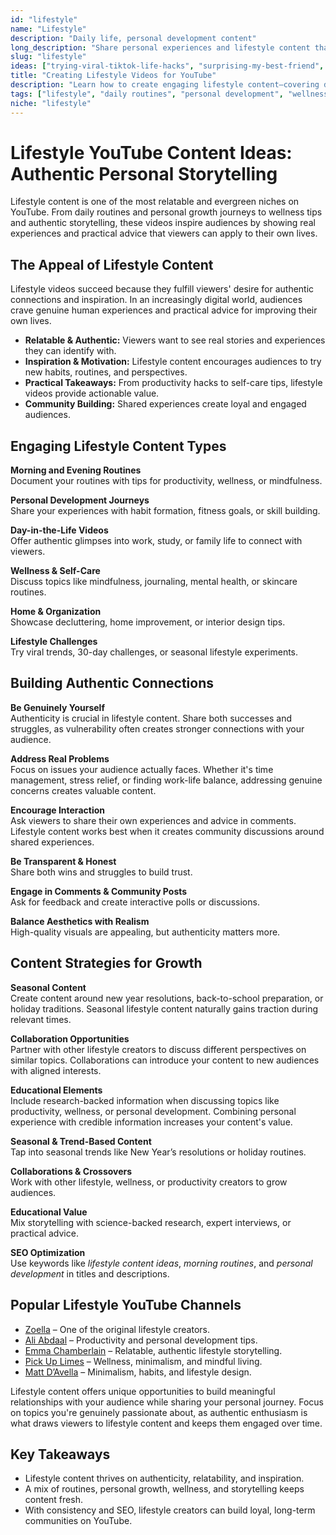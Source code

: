 ```yaml
---
id: "lifestyle"
name: "Lifestyle"
description: "Daily life, personal development content"
long_description: "Share personal experiences and lifestyle content that resonates with viewers seeking inspiration, motivation, and authentic connections. Create content about daily routines, personal growth, and life experiences."
slug: "lifestyle"
ideas: ["trying-viral-tiktok-life-hacks", "surprising-my-best-friend", "day-in-my-life-student-edition", "morning-vs-night-person-test", "surprising-strangers-with-kindness", "home-spa-day-diy", "extreme-organizing-challenge-lifestyle", "creating-a-time-capsule", "testing-natural-cleaning-products", "building-the-ultimate-study-space"]
title: "Creating Lifestyle Videos for YouTube"
description: "Learn how to create engaging lifestyle content—covering daily routines, personal development, wellness tips, and authentic storytelling."
tags: ["lifestyle", "daily routines", "personal development", "wellness tips", "authentic storytelling", "lifestyle content ideas"]
niche: "lifestyle"
---
```


# Lifestyle YouTube Content Ideas: Authentic Personal Storytelling

Lifestyle content is one of the most relatable and evergreen niches on YouTube. From daily routines and personal growth journeys to wellness tips and authentic storytelling, these videos inspire audiences by showing real experiences and practical advice that viewers can apply to their own lives.

## The Appeal of Lifestyle Content

Lifestyle videos succeed because they fulfill viewers' desire for authentic connections and inspiration. In an increasingly digital world, audiences crave genuine human experiences and practical advice for improving their own lives.

- **Relatable & Authentic:** Viewers want to see real stories and experiences they can identify with.  
- **Inspiration & Motivation:** Lifestyle content encourages audiences to try new habits, routines, and perspectives.  
- **Practical Takeaways:** From productivity hacks to self-care tips, lifestyle videos provide actionable value.  
- **Community Building:** Shared experiences create loyal and engaged audiences.  
  

## Engaging Lifestyle Content Types

**Morning and Evening Routines**  
Document your routines with tips for productivity, wellness, or mindfulness.  

**Personal Development Journeys**  
Share your experiences with habit formation, fitness goals, or skill building.  

**Day-in-the-Life Videos**  
Offer authentic glimpses into work, study, or family life to connect with viewers.  

**Wellness & Self-Care**  
Discuss topics like mindfulness, journaling, mental health, or skincare routines.  

**Home & Organization**  
Showcase decluttering, home improvement, or interior design tips.  

**Lifestyle Challenges**  
Try viral trends, 30-day challenges, or seasonal lifestyle experiments.  

## Building Authentic Connections

**Be Genuinely Yourself**  
Authenticity is crucial in lifestyle content. Share both successes and struggles, as vulnerability often creates stronger connections with your audience.

**Address Real Problems**  
Focus on issues your audience actually faces. Whether it's time management, stress relief, or finding work-life balance, addressing genuine concerns creates valuable content.

**Encourage Interaction**  
Ask viewers to share their own experiences and advice in comments. Lifestyle content works best when it creates community discussions around shared experiences.

**Be Transparent & Honest**  
Share both wins and struggles to build trust.  

**Engage in Comments & Community Posts**  
Ask for feedback and create interactive polls or discussions.  

**Balance Aesthetics with Realism**  
High-quality visuals are appealing, but authenticity matters more.  

## Content Strategies for Growth

**Seasonal Content**  
Create content around new year resolutions, back-to-school preparation, or holiday traditions. Seasonal lifestyle content naturally gains traction during relevant times.

**Collaboration Opportunities**  
Partner with other lifestyle creators to discuss different perspectives on similar topics. Collaborations can introduce your content to new audiences with aligned interests.

**Educational Elements**  
Include research-backed information when discussing topics like productivity, wellness, or personal development. Combining personal experience with credible information increases your content's value.

**Seasonal & Trend-Based Content**  
Tap into seasonal trends like New Year’s resolutions or holiday routines.  

**Collaborations & Crossovers**  
Work with other lifestyle, wellness, or productivity creators to grow audiences.  

**Educational Value**  
Mix storytelling with science-backed research, expert interviews, or practical advice.  

**SEO Optimization**  
Use keywords like *lifestyle content ideas*, *morning routines*, and *personal development* in titles and descriptions.  

## Popular Lifestyle YouTube Channels

- [Zoella](https://www.youtube.com/@zoella) – One of the original lifestyle creators.  
- [Ali Abdaal](https://www.youtube.com/@aliabdaal) – Productivity and personal development tips.  
- [Emma Chamberlain](https://www.youtube.com/@emmachamberlain) – Relatable, authentic lifestyle storytelling.  
- [Pick Up Limes](https://www.youtube.com/@PickUpLimes) – Wellness, minimalism, and mindful living.  
- [Matt D’Avella](https://www.youtube.com/@mattdavella) – Minimalism, habits, and lifestyle design.  

Lifestyle content offers unique opportunities to build meaningful relationships with your audience while sharing your personal journey. Focus on topics you're genuinely passionate about, as authentic enthusiasm is what draws viewers to lifestyle content and keeps them engaged over time.

## Key Takeaways

- Lifestyle content thrives on authenticity, relatability, and inspiration.  
- A mix of routines, personal growth, wellness, and storytelling keeps content fresh.  
- With consistency and SEO, lifestyle creators can build loyal, long-term communities on YouTube.  
